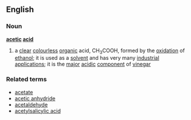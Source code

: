 ==English==
===Noun===
{{wikipedia}}
'''[[acetic]] [[acid]]'''
#{{chemistry}} a [[clear]] [[colourless]] [[organic]] acid, CH<sub>3</sub>COOH, formed by the [[oxidation]] of [[ethanol]]; it is used as a [[solvent]] and has very many [[industrial]] [[application]]s; it is the [[major]] [[acidic]] [[component]] of [[vinegar]]
===Related terms===
*[[acetate]]
*[[acetic anhydride]]
*[[acetaldehyde]]
*[[acetylsalicylic acid]]